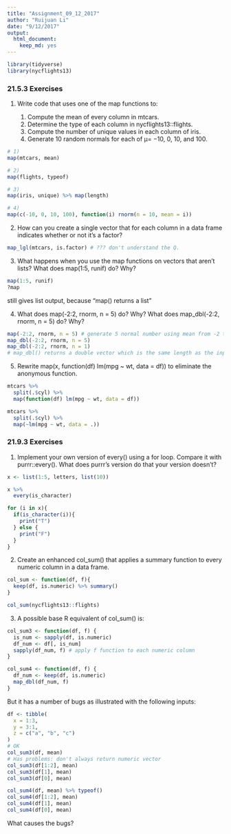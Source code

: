 ```yaml
---
title: "Assignment_09_12_2017"
author: "Ruijuan Li"
date: "9/12/2017"
output: 
  html_document: 
    keep_md: yes
---
```


```r
library(tidyverse)
library(nycflights13)
```

### 21.5.3 Exercises

1. Write code that uses one of the map functions to:

      1. Compute the mean of every column in mtcars.
      2. Determine the type of each column in nycflights13::flights.
      3. Compute the number of unique values in each column of iris.
      4. Generate 10 random normals for each of μ= −10, 0, 10, and 100.
      
```r
# 1) 
map(mtcars, mean)

# 2)
map(flights, typeof)

# 3) 
map(iris, unique) %>% map(length)

# 4) 
map(c(-10, 0, 10, 100), function(i) rnorm(n = 10, mean = i))
```

2. How can you create a single vector that for each column in a data frame indicates whether or not it’s a factor?
```r
map_lgl(mtcars, is.factor) # ??? don't understand the Q. 
```

3. What happens when you use the map functions on vectors that aren’t lists? What does map(1:5, runif) do? Why?
```r
map(1:5, runif) 
?map
```
still gives list output, because "map() returns a list"

4. What does map(-2:2, rnorm, n = 5) do? Why? What does map_dbl(-2:2, rnorm, n = 5) do? Why?
```r
map(-2:2, rnorm, n = 5) # generate 5 normal number using mean from -2 to 2, output as a list 
map_dbl(-2:2, rnorm, n = 5)  
map_dbl(-2:2, rnorm, n = 1) 
# map_dbl() returns a double vector which is the same length as the input, when n is 5, map_dbl() cannot satisfy both 
```

5. Rewrite map(x, function(df) lm(mpg ~ wt, data = df)) to eliminate the anonymous function.
```r
mtcars %>% 
  split(.$cyl) %>% 
  map(function(df) lm(mpg ~ wt, data = df)) 

mtcars %>% 
  split(.$cyl) %>% 
  map(~lm(mpg ~ wt, data = .))  
```

### 21.9.3 Exercises

1. Implement your own version of every() using a for loop. Compare it with purrr::every(). What does purrr’s version do that your version doesn’t?
```r
x <- list(1:5, letters, list(10))

x %>% 
  every(is_character)

for (i in x){
  if(is_character(i)){
    print("T")
  } else {
    print("F")
  }
}
```

2. Create an enhanced col_sum() that applies a summary function to every numeric column in a data frame.
```r
col_sum <- function(df, f){
  keep(df, is.numeric) %>% summary()
}

col_sum(nycflights13::flights)
```

3. A possible base R equivalent of col_sum() is:

```r
col_sum3 <- function(df, f) {
  is_num <- sapply(df, is.numeric)
  df_num <- df[, is_num]
  sapply(df_num, f) # apply f function to each numeric column 
} 

col_sum4 <- function(df, f) {
  df_num <- keep(df, is.numeric) 
  map_dbl(df_num, f)
} 
```

But it has a number of bugs as illustrated with the following inputs:

```r
df <- tibble(
  x = 1:3, 
  y = 3:1,
  z = c("a", "b", "c")
)
# OK
col_sum3(df, mean) 
# Has problems: don't always return numeric vector
col_sum3(df[1:2], mean) 
col_sum3(df[1], mean) 
col_sum3(df[0], mean) 

col_sum4(df, mean) %>% typeof() 
col_sum4(df[1:2], mean)
col_sum4(df[1], mean)
col_sum4(df[0], mean)  
```

What causes the bugs?
